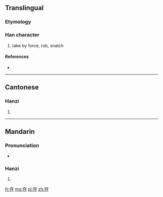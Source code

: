 {{also|奪}}
==Translingual==

===Etymology===
{{Han simp|奪|f=奞|t=大}}

===Han character===
{{Han char|rn=37|rad=大|as=03|sn=6|four=|canj=大木戈 (KDI)}}

# take by force, rob, snatch

====References====
* {{Han ref|kx=0250.071|hdz=10527.010|uh=593A|ud=22842}}

----

==Cantonese==

===Hanzi===
{{yue-hanzi|jyut=|y=dyut6|tra=奪}}

# {{defn|lang=yue|sort=大03}}

----

==Mandarin==

===Pronunciation===
* {{audio|Zh-duó.ogg|Audio}}

===Hanzi===
{{cmn-hanzi|tra=奪|pin=[[duó]] ([[duo2]]), [[jiá]] ([[jia2]])|wg=to<sup>2</sup>, chia<sup>2</sup>}}

# {{defn|lang=cmn|sort=大03}}

[[fr:夺]]
[[mg:夺]]
[[pl:夺]]
[[zh:夺]]